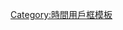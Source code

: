{{User GMT|-1}}<includeonly>[[Category:UTC-1區維基人|{{PAGENAME}}]]</includeonly><noinclude>
[[Category:時間用戶框模板]]
</noinclude>